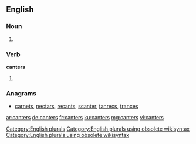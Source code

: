 ==English==

===Noun===
{{head|en}}

# {{plural of|canter}}

===Verb===
'''canters'''

# {{en-third-person singular of|canter}}

===Anagrams===
* [[carnets#English|carnets]], [[nectars#English|nectars]], [[recants#English|recants]], [[scanter#English|scanter]], [[tanrecs#English|tanrecs]], [[trances#English|trances]]

[[Category:English plurals]][[Category:English plurals using obsolete wikisyntax]][[Category:English plurals using obsolete wikisyntax]]

[[ar:canters]]
[[de:canters]]
[[fr:canters]]
[[ku:canters]]
[[mg:canters]]
[[vi:canters]]